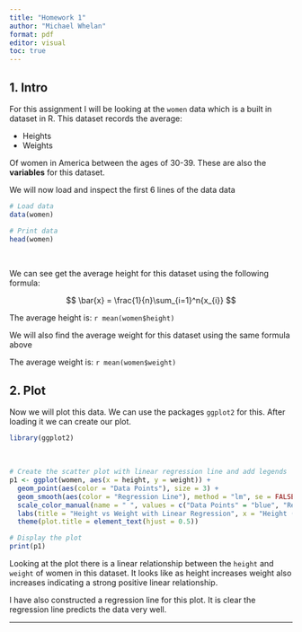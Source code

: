 ```yaml
---
title: "Homework 1"
author: "Michael Whelan"
format: pdf
editor: visual
toc: true
---
```


\newpage

## 1. Intro

For this assignment I will be looking at the `women` data which is a built in dataset in R. This dataset records the average:

-   Heights
-   Weights

Of women in America between the ages of 30-39. These are also the **variables** for this dataset.

We will now load and inspect the first 6 lines of the data  data

```r
# Load data
data(women)

# Print data
head(women)
```

\

We can see get the average height for this dataset using the following formula:

$$
\bar{x} = \frac{1}{n}\sum_{i=1}^n{x_{i}}
$$ 

The average height is: `r mean(women$height)`

We will also find the average weight for this dataset using the same formula above

The average weight is: `r mean(women$weight)`

## 2. Plot

Now we will plot this data. We can use the packages `ggplot2` for this. After loading it we can create our plot.

```r
library(ggplot2)
```

\

```r
# Create the scatter plot with linear regression line and add legends
p1 <- ggplot(women, aes(x = height, y = weight)) +
  geom_point(aes(color = "Data Points"), size = 3) +
  geom_smooth(aes(color = "Regression Line"), method = "lm", se = FALSE) +
  scale_color_manual(name = " ", values = c("Data Points" = "blue", "Regression Line" = "red")) +
  labs(title = "Height vs Weight with Linear Regression", x = "Height (inches)", y = "Weight (lbs)") +
  theme(plot.title = element_text(hjust = 0.5))

# Display the plot
print(p1)

```

Looking at the plot there is a linear relationship between the `height` and `weight` of women in this dataset. It looks like as height increases weight also increases indicating a strong positive linear relationship.

I have also constructed a regression line for this plot. It is clear the regression line predicts the data very well.

------------------------------------------------------------------------
